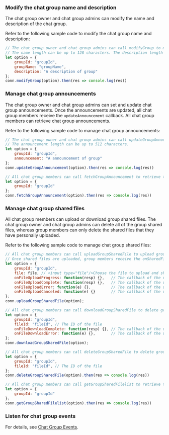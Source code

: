 <PlatformWrapper platform="web">

### Modify the chat group name and description

The chat group owner and chat group admins can modify the name and description of the chat group.

Refer to the following sample code to modify the chat group name and description:

```javascript
// The chat group owner and chat group admins can call modifyGroup to modify the name and description of a chat group.
// The name length can be up to 128 characters. The description length can be up to 512 characters.
let option = {
    groupId: "groupId",
    groupName: "groupName",
    description: "A description of group"
};
conn.modifyGroup(option).then(res => console.log(res))
```


### Manage chat group announcements

The chat group owner and chat group admins can set and update chat group announcements. Once the announcements are updated, all chat group members receive the `updateAnnouncement` callback. All chat group members can retrieve chat group announcements.

Refer to the following sample code to manage chat group announcements:

```javascript
// The chat group owner and chat group admins can call updateGroupAnnouncement to set or update the chat group announcements. 
// The announcement length can be up to 512 characters.
let option = {
    groupId: "groupId",   
    announcement: "A announcement of group"                       
};
conn.updateGroupAnnouncement(option).then(res => console.log(res))

// All chat group members can call fetchGroupAnnouncement to retrieve the chat group announcements.
let option = {
    groupId: "groupId"
};
conn.fetchGroupAnnouncement(option).then(res => console.log(res))
```


### Manage chat group shared files

All chat group members can upload or download group shared files. The chat group owner and chat group admins can delete all of the group shared files, whereas group members can only delete the shared files that they have personally uploaded.

Refer to the following sample code to manage chat group shared files:

```javascript
// All chat group members can call uploadGroupSharedFile to upload group shared files. The file size can be up to 10 MB.
// Once shared files are uploaded, group members receive the onSharedFileAdded callback.
let option = {
    groupId: "groupId",
    file: file, // <input type="file"/>Choose the file to upload and share.                         
    onFileUploadProgress: function(resp) {},   // The callback of the upload progress
    onFileUploadComplete: function(resp) {},   // The callback of the upload success
    onFileUploadError: function(e) {},         // The callback of the upload failure
    onFileUploadCanceled: function(e) {}       // The callback of the upload cancelation
};
conn.uploadGroupSharedFile(option);

// All chat group members can call downloadGroupSharedFile to delete group shared files.
let option = {
    groupId: "groupId",
    fileId: "fileId", // The ID of the file                 
    onFileDownloadComplete: function(resp) {}, // The callback of the upload success
    onFileDownloadError: function(e) {},       // The callback of the upload failure
};
conn.downloadGroupSharedFile(option);

// All chat group members can call deleteGroupSharedFile to delete group shared files.
let option = {
    groupId: "groupId",
    fileId: "fileId", // The ID of the file
};
conn.deleteGroupSharedFile(option).then(res => console.log(res))

// All chat group members can call getGroupSharedFilelist to retrieve the list of shared files in the chat group.
let option = {
    groupId: "groupId"
};
conn.getGroupSharedFilelist(option).then(res => console.log(res))
```

### Listen for chat group events

For details, see [Chat Group Events](./agora_chat_group_web?platform=Web#listen-for-chat-group-events).

</PlatformWrapper>